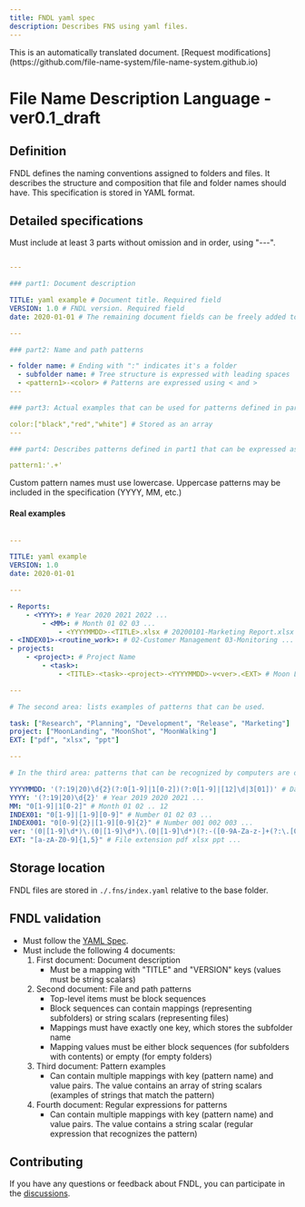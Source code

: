 ```yaml
---
title: FNDL yaml spec
description: Describes FNS using yaml files.
---
```



<Aside>This is an automatically translated document. [Request modifications](https://github.com/file-name-system/file-name-system.github.io)</Aside>

# File Name Description Language - ver0.1_draft

## Definition

FNDL defines the naming conventions assigned to folders and files.
It describes the structure and composition that file and folder names should have.
This specification is stored in YAML format.

## Detailed specifications

Must include at least 3 parts without omission and in order, using "---".

```yaml

---

### part1: Document description

TITLE: yaml example # Document title. Required field
VERSION: 1.0 # FNDL version. Required field
date: 2020-01-01 # The remaining document fields can be freely added to describe this file. Key names must use lowercase.

---

### part2: Name and path patterns

- folder name: # Ending with ":" indicates it's a folder
  - subfolder name: # Tree structure is expressed with leading spaces
  - <pattern1>-<color> # Patterns are expressed using < and >
---

### part3: Actual examples that can be used for patterns defined in part1. Not required

color:["black","red","white"] # Stored as an array
---

### part4: Describes patterns defined in part1 that can be expressed as regular expressions

pattern1:'.+'
```
Custom pattern names must use lowercase. Uppercase patterns may be included in the specification (YYYY, MM, etc.)

#### Real examples

```yaml

---

TITLE: yaml example
VERSION: 1.0
date: 2020-01-01

---

- Reports:
    - <YYYY>: # Year 2020 2021 2022 ...
        - <MM>: # Month 01 02 03 ...
            - <YYYYMMDD>-<TITLE>.xlsx # 20200101-Marketing Report.xlsx
- <INDEX01>-<routine_work>: # 02-Customer Management 03-Monitoring ...
- projects:
    - <project>: # Project Name
        - <task>:
            - <TITLE>-<task>-<project>-<YYYYMMDD>-v<ver>.<EXT> # Moon Landing Project Proposal-Planning-Moon Landing-20200101-v1.0.ppt

---

# The second area: lists examples of patterns that can be used.

task: ["Research", "Planning", "Development", "Release", "Marketing"]
project: ["MoonLanding", "MoonShot", "MoonWalking"]
EXT: ["pdf", "xlsx", "ppt"]

---

# In the third area: patterns that can be recognized by computers are described using regular expressions.

YYYYMMDD: '(?:19|20)\d{2}(?:0[1-9]|1[0-2])(?:0[1-9]|[12]\d|3[01])' # Date (Year-Month-Day)
YYYY: '(?:19|20)\d{2}' # Year 2019 2020 2021 ...
MM: "0[1-9]|1[0-2]" # Month 01 02 .. 12
INDEX01: "0[1-9]|[1-9][0-9]" # Number 01 02 03 ...
INDEX001: "0[0-9]{2}|[1-9][0-9]{2}" # Number 001 002 003 ...
ver: '(0|[1-9]\d*)\.(0|[1-9]\d*)\.(0|[1-9]\d*)(?:-([0-9A-Za-z-]+(?:\.[0-9A-Za-z-]+)*))?(?:\+([0-9A-Za-z-]+(?:\.[0-9A-Za-z-]+)*))?' # Version 1.0.0 Reference: https://github.com/nils-tekampe/semverdoc/blob/master/semverdoc.md
EXT: "[a-zA-Z0-9]{1,5}" # File extension pdf xlsx ppt ...
```

## Storage location

FNDL files are stored in `./.fns/index.yaml` relative to the base folder.

## FNDL validation

- Must follow the [YAML Spec](https://yaml.org/spec/).
- Must include the following 4 documents:
    1. First document: Document description
        - Must be a mapping with "TITLE" and "VERSION" keys (values must be string scalars)
    2. Second document: File and path patterns
        - Top-level items must be block sequences
        - Block sequences can contain mappings (representing subfolders) or string scalars (representing files)
        - Mappings must have exactly one key, which stores the subfolder name
        - Mapping values must be either block sequences (for subfolders with contents) or empty (for empty folders)
    3. Third document: Pattern examples
        - Can contain multiple mappings with key (pattern name) and value pairs. The value contains an array of string scalars (examples of strings that match the pattern)
    4. Fourth document: Regular expressions for patterns
        - Can contain multiple mappings with key (pattern name) and value pairs. The value contains a string scalar (regular expression that recognizes the pattern)

## Contributing

If you have any questions or feedback about FNDL, you can participate in the [discussions](https://github.com/file-name-system/file-name-system.github.io/discussions).
